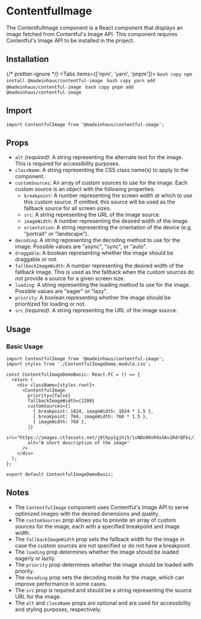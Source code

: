 # ContentfulImage

The ContentfulImage component is a React component that displays an image fetched from Contentful's Image API. This component requires Contentful's Image API to be installed in the project.

## Installation


{/* prettier-ignore */}
<Tabs items={['npm', 'yarn', 'pnpm']}>
    <Tab>
        ```bash copy
        npm install @madeinhaus/contentful-image
        ```
    </Tab>
    <Tab>
        ```bash copy
        yarn add @madeinhaus/contentful-image
        ```
    </Tab>
    <Tab>
        ```bash copy
        pnpm add @madeinhaus/contentful-image
        ```
    </Tab>
</Tabs>

## Import

`import ContentfulImage from '@madeinhaus/contentful-image';`

## Props

- `alt` _(required)_: A string representing the alternate text for the image. This is required for accessibility purposes.
- `className`: A string representing the CSS class name(s) to apply to the component.
- `customSources`: An array of custom sources to use for the image. Each custom source is an object with the following properties:
  - `breakpoint`: A number representing the screen width at which to use this custom source. If omitted, this source will be used as the fallback source for all screen sizes.
  - `src`: A string representing the URL of the image source.
  - `imageWidth`: A number representing the desired width of the image.
  - `orientation`: A string representing the orientation of the device (e.g. "portrait" or "landscape").
- `decoding`: A string representing the decoding method to use for the image. Possible values are "async", "sync", or "auto".
- `draggable`: A boolean representing whether the image should be draggable or not.
- `fallbackImageWidth`: A number representing the desired width of the fallback image. This is used as the fallback when the custom sources do not provide a source for a given screen size.
- `loading`: A string representing the loading method to use for the image. Possible values are "eager" or "lazy".
- `priority`: A boolean representing whether the image should be prioritized for loading or not.
- `src` _(required)_: A string representing the URL of the image source.

## Usage


<ContentfulImageDemoBasic />

### Basic Usage

```tsx filename="ContentfulImageDemo.tsx" {1,7-17} copy showLineNumbers
import ContentfulImage from '@madeinhaus/contentful-image';
import styles from './ContentfulImageDemo.module.css';

const ContentfulImageDemoBasic: React.FC = () => {
  return (
    <div className={styles.root}>
      <ContentfulImage
        priority={false}
        fallbackImageWidth={1280}
        customSources={[
          { breakpoint: 1024, imageWidth: 1024 * 1.5 },
          { breakpoint: 768, imageWidth: 768 * 1.5 },
          { imageWidth: 768 },
        ]}
        src="https://images.ctfassets.net/j8tkpy1gjhi5/1sNDo90vR4xXAv1RdrQFki/1fe19001c36da6b7f9d0afd5745a930f/Frame_1826.png"
        alt="A short description of the image"
      />
    </div>
  );
};

export default ContentfulImageDemoBasic;
```

## Notes

- The `ContentfulImage` component uses Contentful's Image API to serve optimized images with the desired dimensions and quality.
- The `customSources` prop allows you to provide an array of custom sources for the image, each with a specified breakpoint and image width.
- The `fallbackImageWidth` prop sets the fallback width for the image in case the custom sources are not specified or do not have a breakpoint.
- The `loading` prop determines whether the image should be loaded eagerly or lazily.
- The `priority` prop determines whether the image should be loaded with priority.
- The `decoding` prop sets the decoding mode for the image, which can improve performance in some cases.
- The `src` prop is required and should be a string representing the source URL for the image.
- The `alt` and `className` props are optional and are used for accessibility and styling purposes, respectively.
